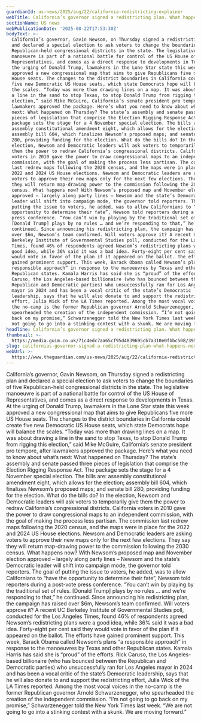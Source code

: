 ```yaml
---
guardianId: us-news/2025/aug/22/california-redistricting-explainer
webTitle: California’s governor signed a redistricting plan. What happens next?
sectionName: US news
webPublicationDate: '2025-08-22T17:53:30Z'
bodyText: >-
  California’s governor, Gavin Newsom, on Thursday signed a redistricting plan
  and declared a special election to ask voters to change the boundaries of five
  Republican-held congressional districts in the state. The legislative
  manoeuvre is part of a national battle for control of the US House of
  Representatives, and comes as a direct response to developments in Texas. At
  the urging of Donald Trump, lawmakers in the Lone Star state this week
  approved a new congressional map that aims to give Republicans five more US
  House seats. The changes to the district boundaries in California could create
  five new Democratic US House seats, which state Democrats hope will balance
  the scales. “Today was more than drawing lines on a map. It was about drawing
  a line in the sand to stop Texas, to stop Donald Trump from rigging this
  election,” said Mike McGuire, California’s senate president pro tempore, after
  lawmakers approved the package. Here’s what you need to know about what’s
  next: What happened on Thursday? The state’s assembly and senate passed three
  pieces of legislation that comprise the Election Rigging Response Act. The
  package sets the stage for a 4 November special election. The bills are:
  assembly constitutional amendment eight, which allows for the election;
  assembly bill 604, which finalizes Newsom’s proposed maps; and senate bill
  280, providing funding for the election. What do the bills do? In the
  election, Newsom and Democratic leaders will ask voters to temporarily give
  them the power to redraw California’s congressional districts. California
  voters in 2010 gave the power to draw congressional maps to an independent
  commission, with the goal of making the process less partisan. The commission
  last redrew maps following the 2020 census, and the maps were in place for the
  2022 and 2024 US House elections. Newsom and Democratic leaders are asking
  voters to approve their new maps only for the next few elections. They say
  they will return map-drawing power to the commission following the 2030
  census. What happens now? With Newsom’s proposed map and November election
  approved – largely along party lines – Newsom and the state’s Democratic
  leader will shift into campaign mode, the governor told reporters. The goal of
  putting the issue to voters, he added, was to allow Californians to “have the
  opportunity to determine their fate”, Newsom told reporters during a post-vote
  press conference. “You can’t win by playing by the traditional set of rules.
  [Donald Trump] plays by no rules … and we’re responding to that,” he
  continued. Since announcing his redistricting plan, the campaign has raised
  over $6m, Newsom’s team confirmed. Will voters approve it? A recent UC
  Berkeley Institute of Governmental Studies poll, conducted for the Los Angeles
  Times, found 46% of respondents agreed Newsom’s redistricting plans were a
  good idea, while 36% said it was a bad idea. Forty-eight per cent said they
  would vote in favor of the plan if it appeared on the ballot. The efforts have
  gained prominent support. This week, Barack Obama called Newsom’s plans “a
  responsible approach” in response to the manoeuvres by Texas and other
  Republican states. Kamala Harris has said she is “proud” of the efforts. Rick
  Caruso, the Los Angeles-based billionaire (who has bounced between the
  Republican and Democratic parties) who unsuccessfully ran for Los Angeles
  mayor in 2024 and has been a vocal critic of the state’s Democratic
  leadership, says that he will also donate to and support the redistricting
  effort, Julia Wick of the LA Times reported. Among the most vocal voices in
  the no-camp is the former Republican governor Arnold Schwarzenegger, who
  spearheaded the creation of the independent commission. “I’m not going to go
  back on my promise,” Schwarzenegger told the New York Times last week. “We are
  not going to go into a stinking contest with a skunk. We are moving forward.”
headline: California’s governor signed a redistricting plan. What happens next?
thumbnail: >-
  https://media.guim.co.uk/71c4edc7aa65cf95d4839695cb7a310e0fbbc508/395_0_3936_3151/500.jpg
slug: californias-governor-signed-a-redistricting-plan-what-happens-next
webUrl: >-
  https://www.theguardian.com/us-news/2025/aug/22/california-redistricting-explainer
---
```

California’s governor, Gavin Newsom, on Thursday signed a redistricting plan and declared a special election to ask voters to change the boundaries of five Republican-held congressional districts in the state. The legislative manoeuvre is part of a national battle for control of the US House of Representatives, and comes as a direct response to developments in Texas. At the urging of Donald Trump, lawmakers in the Lone Star state this week approved a new congressional map that aims to give Republicans five more US House seats. The changes to the district boundaries in California could create five new Democratic US House seats, which state Democrats hope will balance the scales. “Today was more than drawing lines on a map. It was about drawing a line in the sand to stop Texas, to stop Donald Trump from rigging this election,” said Mike McGuire, California’s senate president pro tempore, after lawmakers approved the package. Here’s what you need to know about what’s next: What happened on Thursday? The state’s assembly and senate passed three pieces of legislation that comprise the Election Rigging Response Act. The package sets the stage for a 4 November special election. The bills are: assembly constitutional amendment eight, which allows for the election; assembly bill 604, which finalizes Newsom’s proposed maps; and senate bill 280, providing funding for the election. What do the bills do? In the election, Newsom and Democratic leaders will ask voters to temporarily give them the power to redraw California’s congressional districts. California voters in 2010 gave the power to draw congressional maps to an independent commission, with the goal of making the process less partisan. The commission last redrew maps following the 2020 census, and the maps were in place for the 2022 and 2024 US House elections. Newsom and Democratic leaders are asking voters to approve their new maps only for the next few elections. They say they will return map-drawing power to the commission following the 2030 census. What happens now? With Newsom’s proposed map and November election approved – largely along party lines – Newsom and the state’s Democratic leader will shift into campaign mode, the governor told reporters. The goal of putting the issue to voters, he added, was to allow Californians to “have the opportunity to determine their fate”, Newsom told reporters during a post-vote press conference. “You can’t win by playing by the traditional set of rules. [Donald Trump] plays by no rules … and we’re responding to that,” he continued. Since announcing his redistricting plan, the campaign has raised over $6m, Newsom’s team confirmed. Will voters approve it? A recent UC Berkeley Institute of Governmental Studies poll, conducted for the Los Angeles Times, found 46% of respondents agreed Newsom’s redistricting plans were a good idea, while 36% said it was a bad idea. Forty-eight per cent said they would vote in favor of the plan if it appeared on the ballot. The efforts have gained prominent support. This week, Barack Obama called Newsom’s plans “a responsible approach” in response to the manoeuvres by Texas and other Republican states. Kamala Harris has said she is “proud” of the efforts. Rick Caruso, the Los Angeles-based billionaire (who has bounced between the Republican and Democratic parties) who unsuccessfully ran for Los Angeles mayor in 2024 and has been a vocal critic of the state’s Democratic leadership, says that he will also donate to and support the redistricting effort, Julia Wick of the LA Times reported. Among the most vocal voices in the no-camp is the former Republican governor Arnold Schwarzenegger, who spearheaded the creation of the independent commission. “I’m not going to go back on my promise,” Schwarzenegger told the New York Times last week. “We are not going to go into a stinking contest with a skunk. We are moving forward.”

